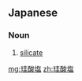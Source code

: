 ==Japanese==
{{ja-kanjitab|けい|さん|えん|yomi=o}}

===Noun===
{{ja-noun|けいさんえん}}

# {{lb|ja|chemistry|sort=けいさんえん}} [[silicate]]

[[mg:珪酸塩]]
[[zh:珪酸塩]]